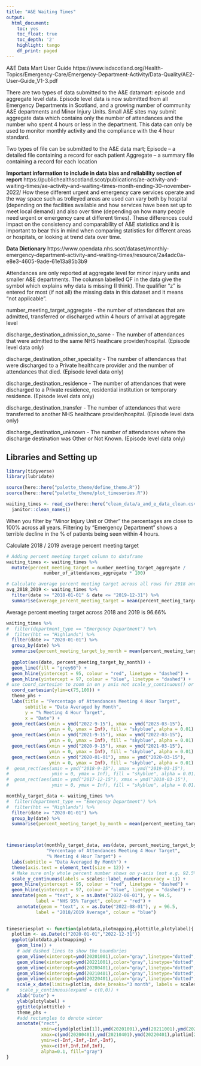 ```yaml
---
title: "A&E Waiting Times"
output:
  html_document:
    toc: yes
    toc_float: true
    toc_depth: '2'
    highlight: tango
    df_print: paged
---
```


A&E Data Mart User Guide
https://www.isdscotland.org/Health-Topics/Emergency-Care/Emergency-Department-Activity/Data-Quality/AE2-User-Guide_V1-3.pdf

There are two types of data submitted to the A&E datamart: episode and aggregate level
data. Episode level data is now submitted from all Emergency Departments in Scotland,
and a growing number of community A&E departments and Minor Injury Units. Small A&E
sites may submit aggregate data which contains only the number of attendances and the
number who spent 4 hours or less in the department. This data can only be used to
monitor monthly activity and the compliance with the 4 hour standard. 

Two types of file can be submitted to the A&E data mart;
Episode – a detailed file containing a record for each patient
Aggregate – a summary file containing a record for each location

**Important information to include in data bias and reliability section of report**
https://publichealthscotland.scot/publications/ae-activity-and-waiting-times/ae-activity-and-waiting-times-month-ending-30-november-2022/
How these different urgent and emergency care services operate and the way space such as trolleyed areas are used can vary both by hospital (depending on the facilities available and how services have been set up to meet local demand) and also over time (depending on how many people need urgent or emergency care at different times). These differences could impact on the consistency and comparability of A&E statistics and it is important to bear this in mind when comparing statistics for different areas or hospitals, or looking at trend data over time.

**Data Dictionary**
https://www.opendata.nhs.scot/dataset/monthly-emergency-department-activity-and-waiting-times/resource/2a4adc0a-e8e3-4605-9ade-61e13a85b3b9

Attendances are only reported at aggregate level for minor injury units and smaller A&E departments. 
The columsn labelled QF in the data give the symbol which explains why data is missing (I think). The qualifier "z" is entered for most (if not all) the missing data in this dataset and it means "not applicable".

number_meeting_target_aggregate - the number of attendances that are admitted, transferred or discharged wthin 4 hours of arrival at aggregate level

discharge_destination_admission_to_same - The number of attendances that were admitted to the same NHS heathcare provider/hospital. (Episode level data only)

discharge_destination_other_speciality - The number of attendances that were discharged to a Private healthcare provider and the number of attendances that died. (Episode level data only)

discharge_destination_residence - 	The number of attendances that were discharged to a Private residence, residential institution or temporary residence. (Episode level data only)

discharge_destination_transfer - The number of attendances that were transferred to another NHS healthcare provider/hospital. (Episode level data only)

discharge_destination_unknown - The number of attendances where the discharge destination was Other or Not Known. (Episode level data only)

## Libraries and Setting up
```r
library(tidyverse)
library(lubridate)
```

```r
source(here::here("palette_theme/define_theme.R"))
source(here::here("palette_theme/plot_timeseries.R"))

```

```r
waiting_times <- read_csv(here::here("clean_data/a_and_e_data_clean.csv")) %>% 
  janitor::clean_names()
```


When you filter by "Minor Injury Unit or Other" the percentages are close to 100% across all years. Filtering by "Emergency Department" shows a terrible decline in the % of patients being seen within 4 hours. 




Calculate 2018 / 2019 average percent meeting target
```r
# Adding percent meeting target column to dataframe
waiting_times <- waiting_times %>% 
  mutate(percent_meeting_target = number_meeting_target_aggregate / 
              number_of_attendances_aggregate * 100)  

# Calculate average percent meeting target across all rows for 2018 and 2019
avg_2018_2019 <- waiting_times %>%  
  filter(date >= "2018-01-01" & date <= "2019-12-31") %>% 
  summarise(average_percent_meeting_target = mean(percent_meeting_target))
```

Average percent meeting target across 2018 and 2019 is 96.66%

```r
waiting_times %>% 
#  filter(department_type == "Emergency Department") %>% 
#  filter(hbt == "Highlands") %>% 
  filter(date >= "2020-01-01") %>% 
  group_by(date) %>% 
  summarise(percent_meeting_target_by_month = mean(percent_meeting_target)) %>% 
  
  ggplot(aes(date, percent_meeting_target_by_month)) +
  geom_line(fill = "grey60") +
  geom_hline(yintercept = 95, colour = "red", linetype = "dashed") + 
  geom_hline(yintercept = 97, colour = "blue", linetype = "dashed") +
# use coord_cartesian to zoom in on y axis not scale_y_continuous() or ylim()
  coord_cartesian(ylim=c(75,100)) +
  theme_phs +
  labs(title = "Percentage of Attendances Meeting 4 Hour Target",
       subtitle = "Data Averaged by Month",
       y = "% Meeting 4 Hour Target",
       x = "Date") +
  geom_rect(aes(xmin = ymd("2022-9-15"), xmax = ymd("2023-03-15"), 
                ymin = 0, ymax = Inf), fill = "skyblue", alpha = 0.01) +
  geom_rect(aes(xmin = ymd("2021-9-15"), xmax = ymd("2022-03-15"), 
                ymin = 0, ymax = Inf), fill = "skyblue", alpha = 0.01) +
  geom_rect(aes(xmin = ymd("2020-9-15"), xmax = ymd("2021-03-15"), 
                ymin = 0, ymax = Inf), fill = "skyblue", alpha = 0.01) +
  geom_rect(aes(xmin = ymd("2020-01-01"), xmax = ymd("2020-03-15"), 
                ymin = 0, ymax = Inf), fill = "skyblue", alpha = 0.01) 
#  geom_rect(aes(xmin = ymd("2018-9-15"), xmax = ymd("2019-03-15"), 
#                ymin = 0, ymax = Inf), fill = "skyblue", alpha = 0.01) +
#  geom_rect(aes(xmin = ymd("2017-12-15"), xmax = ymd("2018-03-15"), 
#                ymin = 0, ymax = Inf), fill = "skyblue", alpha = 0.01)


```

```r
monthly_target_data <- waiting_times %>% 
#  filter(department_type == "Emergency Department") %>% 
#  filter(hbt == "Highlands") %>% 
  filter(date >= "2020-01-01") %>% 
  group_by(date) %>% 
  summarise(percent_meeting_target_by_month = mean(percent_meeting_target))



timeseriesplot(monthly_target_data, aes(date, percent_meeting_target_by_month),
               "Percentage of Attendances Meeting 4 Hour Target", 
               "% Meeting 4 Hour Target") +
  labs(subtitle = "Data Averaged By Month") +
  theme(axis.text = element_text(size = 12)) +
  # Make sure only whole percent number shows on y-axis (not e.g. 92.5%)
  scale_y_continuous(labels = scales::label_number(accuracy = 1)) +
  geom_hline(yintercept = 95, colour = "red", linetype = "dashed") + 
  geom_hline(yintercept = 97, colour = "blue", linetype = "dashed") +
  annotate(geom = "text", x = as.Date("2022-08-01"), y = 94.5, 
           label = "NHS 95% Target", colour = "red") +
    annotate(geom = "text", x = as.Date("2022-08-01"), y = 96.5, 
           label = "2018/2019 Average", colour = "blue")
  
```


```r
timeseriesplot <- function(plotdata,plotmapping,plottitle,plotylabel){
  plotlim <- as.Date(c("2020-01-01","2022-12-31")) 
  ggplot(plotdata,plotmapping) +
    geom_line() +    
    # add dashed lines to show the boundaries 
    geom_vline(xintercept=ymd(20201001),color="gray",linetype="dotted", linewidth = 0.5) +                                   geom_vline(xintercept=ymd(20211001),color="gray",linetype="dotted", linewidth = 0.5) + 
    geom_vline(xintercept=ymd(20221001),color="gray",linetype="dotted", linewidth = 0.5) + 
    geom_vline(xintercept=ymd(20200401),color="gray",linetype="dotted", linewidth = 0.5) + 
    geom_vline(xintercept=ymd(20210401),color="gray",linetype="dotted", linewidth = 0.5) + 
    geom_vline(xintercept=ymd(20220401),color="gray",linetype="dotted", linewidth = 0.5) +
    scale_x_date(limits=plotlim, date_breaks="3 month", labels = scales::label_date_short(), expand = c(0,0)) +
#    scale_y_continuous(expand = c(0,0)) +
    xlab("Date") +   
    ylab(plotylabel) +
    ggtitle(plottitle) +  
    theme_phs +
    #add rectangles to denote winter
    annotate("rect", 
             xmin=c(ymd(plotlim[1]),ymd(20201001),ymd(20211001),ymd(20221001)),
             xmax=c(ymd(20200401),ymd(20210401),ymd(20220401),plotlim[2]), 
             ymin=c(-Inf,-Inf,-Inf,-Inf), 
             ymax=c(Inf,Inf,Inf,Inf), 
             alpha=0.1, fill="gray")
}

```










